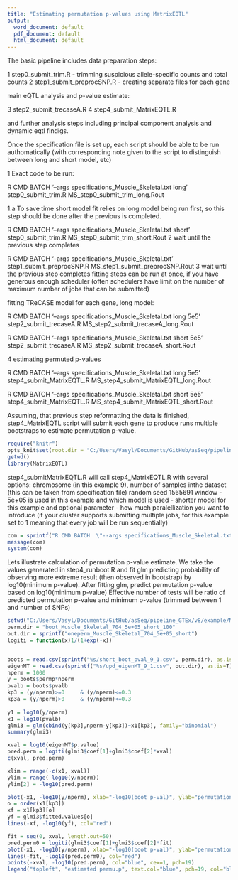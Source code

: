 ```yaml
---
title: "Estimating permutation p-values using MatrixEQTL"
output:
  word_document: default
  pdf_document: default
  html_document: default
---
```

The basic pipeline includes data preparation steps:

1 step0_submit_trim.R - trimming suspicious allele-specific counts and total counts
2 step1_submit_preprocSNP.R - creating separate files for each gene

main eQTL analysis and p-value estimate:

3 step2_submit_trecaseA.R
4 step4_submit_MatrixEQTL.R

and further analysis steps including principal component analysis and dynamic eqtl findigs.

Once the specification file is set up, each script should be able to be run authomatically (with corresponding note given to the script to distinguish between long and short model, etc)

1 Exact code to be run:

R CMD BATCH  '--args specifications_Muscle_Skeletal.txt long' step0_submit_trim.R MS_step0_submit_trim_long.Rout

1.a To save time short model fit relies on long model being run first, so this step should be done after the previous is completed.

R CMD BATCH  '--args specifications_Muscle_Skeletal.txt short' step0_submit_trim.R MS_step0_submit_trim_short.Rout
2 wait until the previous step completes

R CMD BATCH  '--args specifications_Muscle_Skeletal.txt' step1_submit_preprocSNP.R MS_step1_submit_preprocSNP.Rout
3 wait until the previous step completes fitting steps can be run at once, if you have generous enough scheduler (often schedulers have limit on the number of maximum number of jobs that can be submitted)

fitting TReCASE model for each gene, long model:

R CMD BATCH  '--args specifications_Muscle_Skeletal.txt long 5e5' step2_submit_trecaseA.R 
MS_step2_submit_trecaseA_long.Rout

R CMD BATCH  '--args specifications_Muscle_Skeletal.txt short 5e5' step2_submit_trecaseA.R MS_step2_submit_trecaseA_short.Rout

4 estimating permuted p-values

R CMD BATCH  '--args specifications_Muscle_Skeletal.txt long 5e5' step4_submit_MatrixEQTL.R MS_step4_submit_MatrixEQTL_long.Rout

R CMD BATCH  '--args specifications_Muscle_Skeletal.txt short 5e5' step4_submit_MatrixEQTL.R MS_step4_submit_MatrixEQTL_short.Rout


Assuming, that previous step reformatting the data is finished, step4_MatrixEQTL script will submit each gene to produce runs multiple bootstraps to estimate permutation p-value.

```r
require("knitr")
opts_knit$set(root.dir = "C:/Users/Vasyl/Documents/GitHub/asSeq/pipeline_GTEx/v8/example")
getwd()
library(MatrixEQTL)
```
step4_submitMatrixEQTL.R will call step4_MatrixEQTL.R with several options: 
chromosome (in this example 9), 
number of samples inthe dataset (this can be taken from specification file)
random seed 1565691
window - 5e+05 is used in this example and
which model is used - shorter model for this example
and optional parameter - how much paralellization you want to introduce (if your cluster supports submitting multiple jobs, for this example set to 1 meaning that every job will be run sequentially)

```r
com = sprintf("R CMD BATCH  \"--args specifications_Muscle_Skeletal.txt short 5e5\" step4_submit_MatrixEQTL.R MS_step4_submit_MatrixEQTL_short.Rout")
message(com)
system(com)
```

Lets illustrate calculation of permutation p-value estimate. 
We take the values generated in step4_runboot.R and fit glm predicting probability of observing more extreme result (then observed in bootstrap) by log10(minimum p-value).
After fitting glm, predict permutation p-value based on log10(minimum p-value)
Effective number of tests will be ratio of predicted permutation p-value and minimum p-value (trimmed between 1 and number of SNPs)
```r
setwd("C:/Users/Vasyl/Documents/GitHub/asSeq/pipeline_GTEx/v8/example/Muscle_Skeletal")
perm.dir = "boot_Muscle_Skeletal_704_5e+05_short_100"
out.dir = sprintf("oneperm_Muscle_Skeletal_704_5e+05_short")
logiti = function(x)1/(1+exp(-x))


boots = read.csv(sprintf("%s/short_boot_pval_9_1.csv", perm.dir), as.is=T)
eigenMT = read.csv(sprintf("%s/upd_eigenMT_9_1.csv", out.dir), as.is=T)
nperm = 1000
y = boots$permp*nperm
pvalb = boots$pvalb
kp3 = (y/nperm)>=0     & (y/nperm)<=0.3
kp3a = (y/nperm)>0     & (y/nperm)<=0.3
    
y1 = log10(y/nperm)
x1 = log10(pvalb)
glmi3 = glm(cbind(y[kp3],nperm-y[kp3])~x1[kp3], family="binomial")
summary(glmi3)

xval = log10(eigenMT$p.value)
pred.perm = logiti(glmi3$coef[1]+glmi3$coef[2]*xval)
c(xval, pred.perm)

xlim = range(-c(x1, xval))
ylim = range(-log10(y/nperm))
ylim[2] = -log10(pred.perm)

plot(-x1, -log10(y/nperm), xlab="-log10(boot p-val)", ylab="permutation p-val", bty="n", main="perm.p vs min.p")
o = order(x1[kp3])
xf = x1[kp3][o]
yf = glmi3$fitted.values[o]
lines(-xf, -log10(yf), col="red")

fit = seq(0, xval, length.out=50)
pred.perm0 = logiti(glmi3$coef[1]+glmi3$coef[2]*fit)
plot(-x1, -log10(y/nperm), xlab="-log10(boot p-val)", ylab="permutation p-val", bty="n", main="perm.p vs min.p", xlim=xlim,ylim=ylim)
lines(-fit, -log10(pred.perm0), col="red")
points(-xval, -log10(pred.perm), col="blue", cex=1, pch=19)
legend("topleft", "estimated permu.p", text.col="blue", pch=19, col="blue", bty="n")                 
                 
```
